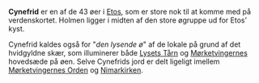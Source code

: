 {{title:Cynefrid}}
{{author:Laura Holmegaard}}
{{timestamp:2009-10-24T16:30:17Z}}
{{copyright:Cynefrid}}
'''Cynefrid''' er en af de 43 øer i [[Etos]], som er store nok til at komme med på verdenskortet. Holmen ligger i midten af den store øgruppe ud for Etos’ kyst.

Cynefrid kaldes også for "''den lysende ø''" af de lokale på grund af det hvidgyldne skær, som illuminerer både [[Lysets Tårn]] og [[Mørketvinger|Mørketvingernes]] hovedsæde på øen. Selve Cynefrids jord er delt ligeligt imellem [[Mørketvingernes Orden]] og [[Nimar|Nimarkirken]].